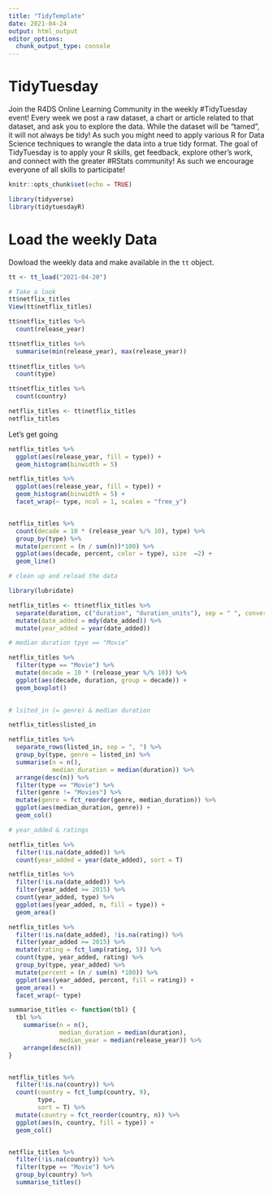 ```yaml
---
title: "TidyTemplate"
date: 2021-04-24
output: html_output
editor_options: 
  chunk_output_type: console
---
```


# TidyTuesday

Join the R4DS Online Learning Community in the weekly #TidyTuesday event!
Every week we post a raw dataset, a chart or article related to that dataset, and ask you to explore the data.
While the dataset will be “tamed”, it will not always be tidy! As such you might need to apply various R for Data Science techniques to wrangle the data into a true tidy format.
The goal of TidyTuesday is to apply your R skills, get feedback, explore other’s work, and connect with the greater #RStats community!
As such we encourage everyone of all skills to participate!

```r

knitr::opts_chunk$set(echo = TRUE)

library(tidyverse)
library(tidytuesdayR)

```

# Load the weekly Data

Dowload the weekly data and make available in the `tt` object.

```r

tt <- tt_load("2021-04-20")

# Take a look
tt$netflix_titles
View(tt$netflix_titles)

tt$netflix_titles %>%
  count(release_year)

tt$netflix_titles %>% 
  summarise(min(release_year), max(release_year))
  
tt$netflix_titles %>% 
  count(type)

tt$netflix_titles %>% 
  count(country)

netflix_titles <- tt$netflix_titles
netflix_titles
```

Let's get going

```r
netflix_titles %>% 
  ggplot(aes(release_year, fill = type)) +
  geom_histogram(binwidth = 5)

netflix_titles %>% 
  ggplot(aes(release_year, fill = type)) +
  geom_histogram(binwidth = 5) +
  facet_wrap(~ type, ncol = 1, scales = "free_y")


netflix_titles %>% 
  count(decade = 10 * (release_year %/% 10), type) %>% 
  group_by(type) %>% 
  mutate(percent = (n / sum(n))*100) %>% 
  ggplot(aes(decade, percent, color = type), size  =2) +
  geom_line()
```


```r
# clean up and reload the data

library(lubridate)

netflix_titles <- tt$netflix_titles %>% 
  separate(duration, c("duration", "duration_units"), sep = " ", convert = T) %>% 
  mutate(date_added = mdy(date_added)) %>% 
  mutate(year_added = year(date_added))
```

```r
# median duration tpye == "Movie"

netflix_titles %>% 
  filter(type == "Movie") %>% 
  mutate(decade = 10 * (release_year %/% 10)) %>% 
  ggplot(aes(decade, duration, group = decade)) +
  geom_boxplot()
  
```


```r
# lsited_in (= genre) & median duration

netflix_titles$listed_in

netflix_titles %>% 
  separate_rows(listed_in, sep = ", ") %>% 
  group_by(type, genre = listed_in) %>% 
  summarise(n = n(),
            median_duration = median(duration)) %>% 
  arrange(desc(n)) %>% 
  filter(type == "Movie") %>% 
  filter(genre != "Movies") %>% 
  mutate(genre = fct_reorder(genre, median_duration)) %>% 
  ggplot(aes(median_duration, genre)) +
  geom_col()
```

```r
# year_added & ratings

netflix_titles %>% 
  filter(!is.na(date_added)) %>% 
  count(year_added = year(date_added), sort = T)

netflix_titles %>% 
  filter(!is.na(date_added)) %>% 
  filter(year_added >= 2015) %>% 
  count(year_added, type) %>% 
  ggplot(aes(year_added, n, fill = type)) +
  geom_area()

netflix_titles %>% 
  filter(!is.na(date_added), !is.na(rating)) %>% 
  filter(year_added >= 2015) %>% 
  mutate(rating = fct_lump(rating, 5)) %>% 
  count(type, year_added, rating) %>% 
  group_by(type, year_added) %>% 
  mutate(percent = (n / sum(n) *100)) %>% 
  ggplot(aes(year_added, percent, fill = rating)) +
  geom_area() +
  facet_wrap(~ type)
```


```r
summarise_titles <- function(tbl) {
  tbl %>% 
    summarise(n = n(),
              median_duration = median(duration),
              median_year = median(release_year)) %>% 
    arrange(desc(n))
}


netflix_titles %>% 
  filter(!is.na(country)) %>% 
  count(country = fct_lump(country, 9),
        type,
        sort = T) %>%
  mutate(country = fct_reorder(country, n)) %>% 
  ggplot(aes(n, country, fill = type)) +
  geom_col()


netflix_titles %>% 
  filter(!is.na(country)) %>% 
  filter(type == "Movie") %>% 
  group_by(country) %>% 
  summarise_titles()
```




